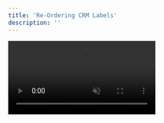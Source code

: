 ```yaml
---
title: 'Re-Ordering CRM Labels'
description: ''
---
```


<video autoplay muted loop playsinline className="w-full aspect-video" src="/videos/guides_reorder_labels.mp4" />
To re-order labels, navigate to the CRM tab and click on the gear icon. Select "Reorder Labels".

Then, simply drag and drop the labels to the order you prefer. Once you've arranged the labels, click "Save" to apply the changes.

<Warning>You cannot change the order of the first column in your CRM, which is named "Engaged" by default. You **can** change its name and type - check out the [Getting Started](/crm/quickstart) guide for more details.</Warning>
